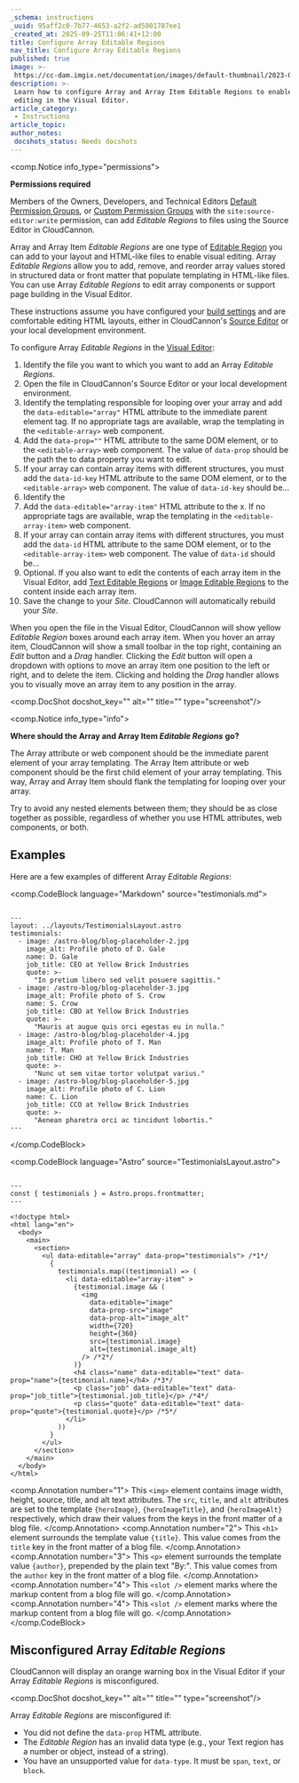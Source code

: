 ```yaml
---
_schema: instructions
_uuid: 95aff2c0-7b77-4653-a2f2-ad5801787ee1
_created_at: 2025-09-25T11:06:41+12:00
title: Configure Array Editable Regions
nav_title: Configure Array Editable Regions
published: true
image: >-
 https://cc-dam.imgix.net/documentation/images/default-thumbnail/2023-Q4/CloudCannon-Documentation-Thumbnail.png
description: >-
 Learn how to configure Array and Array Item Editable Regions to enable array
 editing in the Visual Editor.
article_category:
 - Instructions
article_topic:
author_notes:
 docshots_status: Needs docshots
---
```

<comp.Notice info_type="permissions">
  <p><strong>Permissions required</strong></p><p>Members of the Owners, Developers, and Technical Editors <a href="/documentation/articles/what-are-default-permission-groups/">Default Permission Groups</a>, or <a href="/documentation/articles/what-are-custom-permission-groups/">Custom Permission Groups</a> with the <code>site:source-editor:write</code> permission, can add <em>Editable Regions</em> to files using the Source Editor in CloudCannon.</p>
</comp.Notice>

Array and Array Item *Editable Regions* are one type of [Editable Region](/documentation/articles/what-are-editable-regions/) you can add to your layout and HTML-like files to enable visual editing. Array *Editable Regions* allow you to add, remove, and reorder array values stored in structured data or front matter that populate templating in HTML-like files. You can use Array *Editable Regions* to edit array components or support page building in the Visual Editor.

These instructions assume you have configured your [build settings](/documentation/articles/configure-your-first-build/) and are comfortable editing HTML layouts, either in CloudCannon's [Source Editor](/documentation/articles/the-source-editor/) or your local development environment.

To configure Array *Editable Regions* in the [Visual Editor](/documentation/articles/the-visual-editor/):

1. Identify the file you want to which you want to add an Array *Editable Regions*.
2. Open the file in CloudCannon's Source Editor or your local development environment.
3. Identify the templating responsible for looping over your array and add the `data-editable="array"` HTML attribute to the immediate parent element tag. If no appropriate tags are available, wrap the templating in the `<editable-array>` web component.
4. Add the `data-prop=""` HTML attribute to the same DOM element, or to the `<editable-array>` web component. The value of `data-prop` should be the path the to data property you want to edit.
5. If your array can contain array items with different structures, you must add the `data-id-key` HTML attribute to the same DOM element, or to the `<editable-array>` web component. The value of `data-id-key` should be...
6. Identify the
7. Add the `data-editable="array-item"` HTML attribute to the x. If no appropriate tags are available, wrap the templating in the `<editable-array-item>` web component.
8. If your array can contain array items with different structures, you must add the `data-id` HTML attribute to the same DOM element, or to the `<editable-array-item>` web component. The value of `data-id` should be...
9. Optional. If you also want to edit the contents of each array item in the Visual Editor, add [Text Editable Regions](/documentation/articles/configure-text-editable-regions/) or [Image Editable Regions](/documentation/articles/configure-image-editable-regions/) to the content inside each array item.
10. Save the change to your *Site*. CloudCannon will automatically rebuild your *Site*.

When you open the file in the Visual Editor, CloudCannon will show yellow *Editable Region* boxes around each array item. When you hover an array item, CloudCannon will show a small toolbar in the top right, containing an *Edit* button and a *Drag* handler. Clicking the *Edit* button will open a dropdown with options to move an array item one position to the left or right, and to delete the item. Clicking and holding the *Drag* handler allows you to visually move an array item to any position in the array.

<comp.DocShot docshot_key="" alt="" title="" type="screenshot"/>

<comp.Notice info_type="info">
  <p><strong>Where should the Array and Array Item </strong><em><strong>Editable Regions</strong></em> <strong>go?</strong></p><p>The Array attribute or web component should be the immediate parent element of your array templating. The Array Item attribute or web component should be the first child element of your array templating. This way, Array and Array Item should flank the templating for looping over your array.</p><p>Try to avoid any nested elements between them; they should be as close together as possible, regardless of whether you use HTML attributes, web components, or both.</p>
</comp.Notice>

## Examples

Here are a few examples of different Array *Editable Regions*:

<comp.CodeBlock language="Markdown" source="testimonials.md">
``````````

---
layout: ../layouts/TestimonialsLayout.astro
testimonials:
  - image: /astro-blog/blog-placeholder-2.jpg
    image_alt: Profile photo of D. Gale
    name: D. Gale
    job_title: CEO at Yellow Brick Industries
    quote: >-
      "In pretium libero sed velit posuere sagittis."
  - image: /astro-blog/blog-placeholder-3.jpg
    image_alt: Profile photo of S. Crow
    name: S. Crow
    job_title: CBO at Yellow Brick Industries
    quote: >-
      "Mauris at augue quis orci egestas eu in nulla."
  - image: /astro-blog/blog-placeholder-4.jpg
    image_alt: Profile photo of T. Man
    name: T. Man
    job_title: CHO at Yellow Brick Industries
    quote: >-
      "Nunc ut sem vitae tortor volutpat varius."
  - image: /astro-blog/blog-placeholder-5.jpg
    image_alt: Profile photo of C. Lion
    name: C. Lion
    job_title: CCO at Yellow Brick Industries
    quote: >-
      "Aenean pharetra orci ac tincidunt lobortis."
---

``````````
</comp.CodeBlock>

<comp.CodeBlock language="Astro" source="TestimonialsLayout.astro">
``````````

---
const { testimonials } = Astro.props.frontmatter;
---

<!doctype html>
<html lang="en">
  <body>
    <main>
      <section>
        <ul data-editable="array" data-prop="testimonials"> /*1*/
          {
            testimonials.map((testimonial) => (
              <li data-editable="array-item" >
                {testimonial.image && (
                  <img
                    data-editable="image"
                    data-prop-src="image"
                    data-prop-alt="image_alt"
                    width={720}
                    height={360}
                    src={testimonial.image}
                    alt={testimonial.image_alt}
                  /> /*2*/
                )}
                <h4 class="name" data-editable="text" data-prop="name">{testimonial.name}</h4> /*3*/
                <p class="job" data-editable="text" data-prop="job_title">{testimonial.job_title}</p> /*4*/
                <p class="quote" data-editable="text" data-prop="quote">{testimonial.quote}</p> /*5*/
              </li>
            ))
          }
        </ul>
      </section>
    </main>
  </body>
</html>

``````````
<comp.Annotation number="1">
  This `<img>` element contains image width, height, source, title, and alt text attributes. The `src`, `title`, and `alt` attributes are set to the template `{heroImage}`, `{heroImageTitle}`, and `{heroImageAlt}` respectively, which draw their values from the keys in the front matter of a blog file.
</comp.Annotation>
<comp.Annotation number="2">
  This `<h1>` element surrounds the template value `{title}`. This value comes from the `title` key in the front matter of a blog file.
</comp.Annotation>
<comp.Annotation number="3">
  This `<p>` element surrounds the template value `{author}`, prepended by the plain text "By:". This value comes from the `author` key in the front matter of a blog file.
</comp.Annotation>
<comp.Annotation number="4">
  This `<slot />` element marks where the markup content from a blog file will go.
</comp.Annotation>
<comp.Annotation number="4">
  This `<slot />` element marks where the markup content from a blog file will go.
</comp.Annotation>
</comp.CodeBlock>

## Misconfigured Array *Editable Regions*

CloudCannon will display an orange warning box in the Visual Editor if your Array *Editable Regions* is misconfigured.

<comp.DocShot docshot_key="" alt="" title="" type="screenshot"/>

Array *Editable Regions* are misconfigured if:

* You did not define the `data-prop` HTML attribute.
* The *Editable Region* has an invalid data type (e.g., your Text region has a number or object, instead of a string).
* You have an unsupported value for `data-type`. It must be `span`, `text`, or `block`.